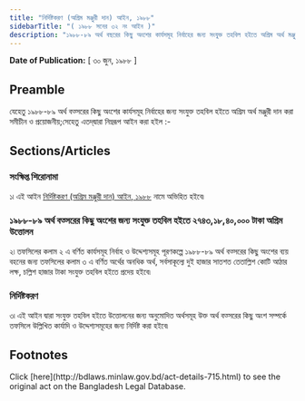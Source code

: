 ```yaml
---
title: "নির্দিষ্টকরণ (অগ্রিম মঞ্জুরী দান) আইন, ১৯৮৮"
sidebarTitle: "( ১৯৮৮ সনের ৩২ নং আইন )"
description: "১৯৮৮-৮৯ অর্থ বছরের কিছু অংশের কার্যসমূহ নির্বাহের জন্য সংযুক্ত তহবিল হইতে অগ্রিম অর্থ মঞ্জুর দানের জন্য প্রণীত আইন৷"
---
```


**Date of Publication:** [ ৩০ জুন, ১৯৮৮ ]

## Preamble

যেহেতু ১৯৮৮-৮৯ অর্থ বত্সরের কিছু অংশের কার্যসমূহ নির্বাহের জন্য সংযুক্ত তহবিল হইতে অগ্রিম অর্থ মঞ্জুরী দান করা সমীচীন ও প্রয়োজনীয়;সেহেতু এতদ্‌দ্বারা নিম্নরূপ আইন করা হইল :-

## Sections/Articles

### সংক্ষিপ্ত শিরোনামা

১৷ এই আইন [নির্দিষ্টকরণ (অগ্রিম মঞ্জুরী দান) আইন, ১৯৮৮](/laws/act-715 "নির্দিষ্টকরণ (অগ্রিম মঞ্জুরী দান) আইন, ১৯৮৮") নামে অভিহিত হইবে৷

### ১৯৮৮-৮৯ অর্থ বত্সরের কিছু অংশের জন্য সংযুক্ত তহবিল হইতে ২৭৪৩,১৮,৪০,০০০ টাকা অগ্রিম উত্তোলন

২৷ তফসিলের কলাম ২ এ বর্ণিত কার্যসমূহ নির্বাহ ও উদ্দেশ্যসমূহ পূরণকল্পে ১৯৮৮-৮৯ অর্থ বত্সরের কিছু অংশের ব্যয় বহনের জন্য তফসিলের কলাম ৩ এ বর্ণিত অর্থের অনধিক অর্থ, সর্বসাকূল্যে দুই হাজার সাতশত তেতাল্লিশ কোটি আঠার লক্ষ, চল্লিশ হাজার টাকা সংযুক্ত তহবিল হইতে প্রদেয় হইবে৷

### নির্দিষ্টকরণ

৩৷ এই আইন দ্বারা সংযুক্ত তহবিল হইতে উত্তোলনের জন্য অনুমোদিত অর্থসমূহ উক্ত অর্থ বত্সরের কিছু অংশ সম্পর্কে তফসিলে উল্লিখিত কার্যাদি ও উদ্দেশ্যসমূহের জন্য নির্দিষ্ট করা হইবে৷

## Footnotes

<Note>
  Click [here](http://bdlaws.minlaw.gov.bd/act-details-715.html) to see the original act on the Bangladesh Legal Database.
</Note>
